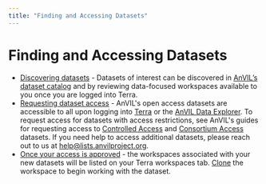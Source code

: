 ```yaml
---
title: "Finding and Accessing Datasets"
---
```


# Finding and Accessing Datasets

- [Discovering datasets]({portalURL}/data/consortia) - Datasets of interest can be discovered
  in [AnVIL’s dataset catalog]({portalURL}/data/consortia) and by reviewing
  data-focused workspaces available to you once you are logged into Terra.
- [Requesting dataset access](/learn/accessing-data/requesting-data-access) - AnVIL's open access datasets are
  accessible to all upon logging into [Terra](https://anvil.terra.bio/#workspaces) or the [AnVIL Data Explorer](https://explore.anvilproject.org/).
  To request access for datasets with access restrictions, see AnVIL's guides for requesting access
  to [Controlled Access](/learn/accessing-data/requesting-data-access#accessing-controlled-access-data)
  and [Consortium Access](/learn/accessing-data/requesting-data-access#accessing-consortium-access-data) datasets. If
  you need help to access additional datasets, please reach out to us
  at [help@lists.anvilproject.org]({anvilHelp}).
- [Once your access is approved](/learn/accessing-data/requesting-data-access#once-your-access-is-granted) - the
  workspaces associated with your new datasets will be listed on your Terra workspaces
  tab. [Clone](https://support.terra.bio/hc/en-us/articles/360026130851-How-to-clone-a-workspace) the workspace to begin
  working with the dataset.
